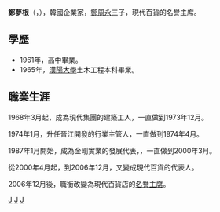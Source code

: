 {{unreferenced|time=2015-10-18T11:19:01+00:00}}
{{Notability Unreferenced |time=2015-11-01T10:27:19+00:00}}
'''鄭夢根'''（{{lang-ko|정몽근}}，{{bd|1942年|4月11日||}}），韓國企業家，[[鄭周永|鄭周永]]三子，現代百貨的名譽主席。

== 學歷 ==
* 1961年，高中畢業。
* 1965年，[[漢陽大學|漢陽大學]]土木工程本科畢業。

== 職業生涯 ==
1968年3月起，成為現代集團的建築工人，一直做到1973年12月。

1974年1月，升任晉江開發的行業主管人，一直做到1974年4月。

1987年1月開始，成為金剛實業的發展代表，，一直做到2000年3月。

從2000年4月起，到2006年12月，又變成現代百貨的代表人。

2006年12月後，職銜改變為現代百貨店的[[名譽主席|名譽主席]]。

[[Category:韩国企业家|J]]
[[Category:漢陽大學校友|J]]
[[Category:鄭姓|J]]